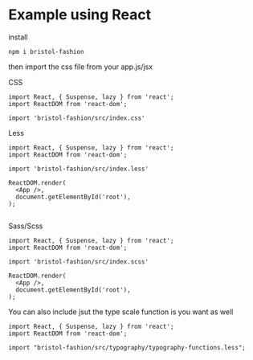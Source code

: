 
<Meta title="2. Examples/React" />

# Example using React

install 

```
npm i bristol-fashion
```

then import the css file from your app.js/jsx

CSS

```
import React, { Suspense, lazy } from 'react';
import ReactDOM from 'react-dom';

import 'bristol-fashion/src/index.css'

```

Less

```
import React, { Suspense, lazy } from 'react';
import ReactDOM from 'react-dom';

import 'bristol-fashion/src/index.less'

ReactDOM.render(
  <App />,
  document.getElementById('root'),
);


```

Sass/Scss
```
import React, { Suspense, lazy } from 'react';
import ReactDOM from 'react-dom';

import 'bristol-fashion/src/index.scss'

ReactDOM.render(
  <App />,
  document.getElementById('root'),
);

```

You can also include jsut the type scale function is you want as well

```
import React, { Suspense, lazy } from 'react';
import ReactDOM from 'react-dom';

import "bristol-fashion/src/typography/typography-functions.less";
```
